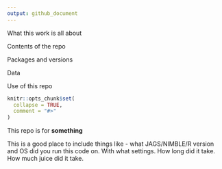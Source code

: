 ```yaml
---
output: github_document
---
```


What this work is all about

Contents of the repo

Packages and versions

Data

Use of this repo

```r
knitr::opts_chunk$set(
  collapse = TRUE,
  comment = "#>"
)
```

This repo is for **something**

This is a good place to include things like - what JAGS/NIMBLE/R version and OS did you run this code on. With what settings. How long did it take. How much juice did it take. 
